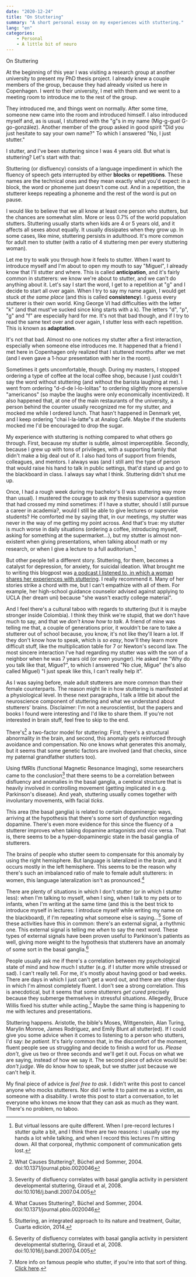 ```yaml
---
date: "2020-12-24"
title: "On Stuttering"
summary: "A short personal essay on my experiences with stuttering."
lang: "en"
categories:
    - Personal
    - A little bit of neuro
---
```

<!-- # On Stuttering -->
<Heading aria-label="Jump to title" as="h1" hash="OnStuttering">On Stuttering</Heading>

At the beginning of this year I was visiting a research group at another university to present my PhD thesis project. I already knew a couple members of the group, because they had already visited us here in Copenhagen. I went to their university, I met with them and we went to a meeting room to introduce me to the rest of the group.

They introduced me, and things went on normally. After some time, someone new came into the room and introduced himself. I also introduced myself and, as is usual, I stuttered with the "g"s in my name (Mig-g-guel G-go-gonzález). Another member of the group asked in good spirit "Did you just hesitate to say your own name?" To which I answered "No, I just stutter."

I stutter, and I've been stuttering since I was 4 years old. But what is stuttering? Let's start with that:

Stuttering (or disfluency) consists of a language impediment in which the fluency of speech gets interrupted by either **blocks** or **repetitions**. These names are the technical ones and they mean exactly what you'd expect: in a block, the word or phoneme just doesn't come out. And in a repetition, the stutterer keeps repeating a phoneme and the rest of the word is put on pause.

I would like to believe that we all know at least one person who stutters, but the chances are somewhat slim. More or less 0.7% of the world population stutters. Stuttering usually starts when kids are 4 or 5 years old, and it affects all sexes about equally. It usually dissipates when they grow up. In some cases, like mine, stuttering persists in adulthood. It's more common for adult men to stutter (with a ratio of 4 stuttering men per every stuttering woman).

Let me try to walk you through how it feels to stutter. When I want to introduce myself and I'm about to open my mouth to say "Miguel", I already know that I'll stutter and where. This is called **anticipation**, and it's fairly common in stutterers: we know we're about to stutter, and we can't do anything about it. Let's say I start the word, I get to a repetition at "g" and I decide to start all over again. When I try to say my name again, I would get stuck *at the same place* (and this is called **consistency**). I guess every stutterer is their own world. King George VI had difficulties with the letter "k" (and that must've sucked since king starts with a k). The letters "d", "p", "g" and "f" are especially hard for me. It's not that bad though, and if I try to read the same text over and over again, I stutter less with each repetition. This is known as **adaptation**.

It's not that bad. Almost no one notices my stutter after a first interaction, especially when someone else introduces me. It happened that a friend I met here in Copenhagen only realized that I stuttered months after we met (and I even gave a 1-hour presentation with her in the room).

Sometimes it gets uncomfortable, though. During my masters, I stopped ordering a type of coffee at the local coffee shop, because I just couldn't say the word without stuttering (and without the barista laughing at me). I went from ordering "d-d-de l-lo-lolitas" to ordering slightly more expensive "americanos" (so maybe the laughs were only economically incentivized). It also happened that, at one of the main restaurants of the university, a person behind the counter usually recognized me for my stutter, and mocked me while I ordered lunch. That hasn't happened in Denmark yet, and I keep ordering "chai l-la-latte"s at Analog Café. Maybe if the students mocked me I'd be encouraged to drop the sugar.

My experience with stuttering is nothing compared to what others go through. First, because my stutter is subtle, almost imperceptible. Secondly, because I grew up with tons of privileges, with a supporting family that didn't make a big deal out of it. I also had tons of support from friends, colleagues, and mentors. I always was (and I still am) the type of person that would raise his hand to talk in public settings, that'd stand up and go to the blackboard in class. I always say what I think. Stuttering didn't shut me up.

Once, I had a rough week during my bachelor's (I was stuttering way more than usual). I mustered the courage to ask my thesis supervisor a question that had crossed my mind sometimes: if I have a stutter, should I still pursue a career in academia?, would I still be able to give lectures or supervise students? He comforted me by saying that, in our meetings, my stutter was never in the way of me getting my point across. And that's true: my stutter is much worse in daily situations (ordering a coffee, introducing myself, asking for something at the supermarket...), but my stutter is almost non-existent when giving presentations, when talking about math or my research, or when I give a lecture to a full auditorium.[^1]

But other people tell a different story. Stuttering, for them, becomes a catalyst for depression, for anxiety, for suicidal ideation. What brought me to writing this blogpost was [a podcast I listened to, in which a woman shares her experiences with stuttering](https://open.spotify.com/episode/2u2AOeftqHtJ0HgcrJuD3N?si=7BQIeda2RUmLWNHprxkkZA). I really recommend it. Many of her stories strike a chord with me, but I can't empathize with all of them. For example, her high-school guidance counselor advised against applying to UCLA (her dream uni) because "she wasn't exactly college material".

And I feel there's a cultural taboo with regards to stuttering (but it is maybe stronger inside Colombia). I think they think we're stupid, that we don't have much to say, and that we _don't know how to talk_. A friend of mine was telling me that, a couple of generations prior, it wouldn't be rare to take a stutterer out of school because, you know, it's not like they'll learn a lot. If they don't know how to speak, which is _so easy_, how'll they learn more difficult stuff, like the multiplication table for 7 or Newton's second law. The most sincere interaction I've had regarding my stutter was with the son of a neighbor when he was 7 years old (or even younger). He asked me "Why do you talk like that, Migue?", to which I answered "No clue, Migue" (he's also called Miguel) "I just speak like this, I can't really help it".

As I was saying before, male adult stutterers are more common than their female counterparts. The reason might lie in how stuttering is manifested at a physiological level. In these next paragraphs, I talk a little bit about the neuroscience component of stuttering and what we understand about stutterers' brains. Disclaimer: I'm not a neuroscientist, but the papers and books I found were interesting and I'd like to share them. If you're not interested in brain stuff, feel free to skip to the end.

There's[^2] a two-factor model for stuttering: First, there's a structural abnormality in the brain, and second, this anomaly gets reinforced through avoidance and compensation. No one knows what generates this anomaly, but it seems that some genetic factors are involved (and that checks, since my paternal grandfather stutters too).

Using fMRIs (functional Magnetic Resonance Imaging), some researchers came to the conclusion[^3] that there seems to be a correlation between disfluency and anomalies in the basal ganglia, a cerebral structure that is heavily involved in controlling movement (getting implicated in e.g. Parkinson's disease). And yeah, stuttering usually comes together with involuntary movements, with facial _ticks_.

This area (the basal ganglia) is related to certain dopaminergic ways, arriving at the hypothesis that there's some sort of dysfunction regarding dopamine. There's even more evidence for this since the fluency of a stutterer improves when taking dopamine antagonists and vice versa. That is, there seems to be a hyper-dopaminergic state in the basal ganglia of stutterers.

The brains of people who stutter seem to compensate for this anomaly by using the right hemisphere. But language is lateralized in the brain, and it occurs mostly in the left hemisphere. This seems to be the reason why there's such an imbalanced ratio of male to female adult stutterers: in women, this language lateralization isn't as pronounced.[^2]

There are plenty of situations in which I don't stutter (or in which I stutter less): when I'm talking to myself, when I sing, when I talk to my pets or to infants, when I'm writing at the same time (and this is the best trick to introduce myself in lectures: I introduce myself while writing my name on the blackboard), if I'm repeating what someone else is saying...[^4] Some of these activities have this in common: there's an external signal, a rhythmic one. This external signal is telling me _when_ to say the next word. These types of external signals have been proven useful to Parkinson's patients as well, giving more weight to the hypothesis that stutterers have an anomaly of some sort in the basal ganglia.[^3]

People usually ask me if there's a correlation between my psychological state of mind and how much I stutter (e.g. if I stutter more while stressed or sad). I can't really tell. For me, it's mostly about having good or bad weeks. There are days in which I just can't get a word out, and there are other days in which I'm almost completely fluent. I don't see a strong correlation. This is anecdotical, but it seems that some stutterers _get cured_ precisely because they submerge themselves in stressful situations. Allegedly, Bruce Willis fixed his stutter while acting.[^5] Maybe the same thing is happening to me with lectures and presentations.

Stuttering happens. Aristotle, the bible's Moses, Wittgenstein, Alan Turing, Marylin Monroe, James Rodríguez, and Emily Blunt all stutter(ed). If I could give you some advice when it comes to listening to a person who stutters, I'd say: _be patient_. It's fairly common that, in the discomfort of the moment, fluent people see us struggling and decide to finish a word for us. _Please don't_, give us two or three seconds and we'll get it out. Focus on what we are saying, instead of how we say it. The second piece of advice would be: _don't judge_. We do know how to speak, but we stutter just because we can't help it.

My final piece of advice is _feel free to ask_. I didn't write this post to cancel anyone who mocks stutterers. Nor did I write it to paint me as a victim, as someone with a disability. I wrote this post to start a conversation, to let everyone who knows me know that they can ask as much as they want. There's no problem, no taboo.

[^1]: But virtual lessons are quite different. When I pre-record lectures I stutter quite a bit, and I think there are two reasons: I usually use my hands a lot while talking, and when I record this lectures I'm sitting down. All that corporeal, rhythmic component of communication gets lost.  
[^3]: Severity of disfluency correlates with basal ganglia activity in persistent developmental stuttering, Giraud et al, 2008.  doi:10.1016/j.bandl.2007.04.005
[^2]: What Causes Stuttering?, Büchel and Sommer, 2004. doi:10.1371/journal.pbio.0020046
[^4]: Stuttering, an integrated approach to its nature and treatment, Guitar, Cuarta edición, 2014.
[^5]: More info on famous people who stutter, if you're into that sort of thing. [Click here](https://www.businessinsider.com/stuttering-celebrities-famous-people-2019-11?r=US&IR=T#actor-bruce-willis-had-a-childhood-stutter-that-made-him-take-up-to-three-minutes-to-say-a-single-sentence-he-said-he-was-bullied-for-it-in-a-speech-to-the-american-institute-he-said-its-easy-to-get-frustrated-with-a-child-who-stutters-but-believe-me-the-one-who-stutters-is-much-more-frustrated-be-patient-always-listen-offer-encouragement-give-positive-reinforcement-always-9).